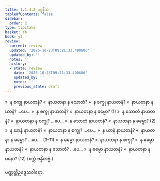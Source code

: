 ```yaml
---
title: 1.1.4.2 ပစ္စနီက
tableOfContents: false
sidebar:
  order: 2
type: tipitaka
basket: ab
book: y3
review:
  current: review
  updated: '2025-10-23T09:21:33.490606'
  updated_by: ''
  notes: ''
  history:
  - state: review
    date: '2025-10-23T09:21:33.490606'
    updated_by: ''
    notes: ''
    previous_state: draft
---
```



<ReviewStatus review={frontmatter.review} showDetails={true} />

<HypothesisAnnotation frontmatter={frontmatter} />

<DynamicBreadcrumb />

<Division number="9" book="y3" e="ch" v="33" p="75">

<Paragraph number="164" book="y3">
»  န စက္ခု နာယတနံ?
</Paragraph>

<Paragraph number="165" book="y3">
«  နာယတနာ န သောတံ?
</Paragraph>

<Paragraph number="166" book="y3">
»  န စက္ခု နာယတနံ?
</Paragraph>

<Paragraph number="167" book="y3">
«  နာယတနာ န ဃာနံ? …ပေ…
</Paragraph>

<Paragraph number="168" book="y3">
»  န စက္ခု နာယတနံ?
</Paragraph>

<Paragraph number="169" book="y3">
«  နာယတနာ န ဓမ္မော? (1)
</Paragraph>

<Paragraph number="170" book="y3">
»  န သောတံ နာယတနံ?
</Paragraph>

<Paragraph number="171" book="y3">
«  နာယတနာ န စက္ခု? …ပေ…
</Paragraph>

<Paragraph number="172" book="y3">
»  န သောတံ နာယတနံ?
</Paragraph>

<Paragraph number="173" book="y3">
«  နာယတနာ န ဓမ္မော? (2)
</Paragraph>

<Paragraph number="174" book="y3">
»  န ဃာနံ နာယတနံ?
</Paragraph>

<Paragraph number="175" book="y3">
«  နာယတနာ န စက္ခု? …ပေ…
</Paragraph>

<Paragraph number="176" book="y3">
»  န ဃာနံ နာယတနံ?
</Paragraph>

<Paragraph number="177" book="y3">
«  နာယတနာ န ဓမ္မော? …ပေ…  (3–11)
</Paragraph>

<Paragraph number="178" book="y3">
»  န ဓမ္မော နာယတနံ?
</Paragraph>

<Paragraph number="179" book="y3">
«  နာယတနာ န စက္ခု?
</Paragraph>

<Paragraph number="180" book="y3">
»  န ဓမ္မော နာယတနံ?
</Paragraph>

<Paragraph number="181" book="y3">
«  နာယတနာ န သောတံ? …ပေ…
</Paragraph>

<Paragraph number="182" book="y3">
»  န ဓမ္မော နာယတနံ?
</Paragraph>

<Paragraph number="183" book="y3">
«  နာယတနာ န မနော? (12)

</Paragraph>
</Division>

<Paragraph number="184" type="center" book="y3">
(စက္ကံ ဗန္ဓိတဗ္ဗံ.)

  
ပဏ္ဏတ္တိဥဒ္ဒေသဝါရော.
</Paragraph>